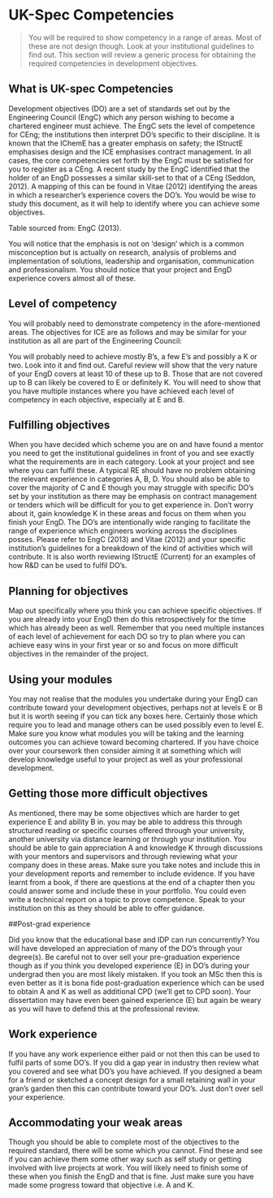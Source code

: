 # UK-Spec Competencies

> You will be required to show competency in a range of areas. Most of these are
not design though. Look at your institutional guidelines to find out. This section will review a generic process for obtaining the required competencies in development objectives.

## What is UK-spec Competencies

Development objectives (DO) are a set of standards set out by the Engineering Council
(EngC) which any person wishing to become a chartered engineer must achieve. The EngC
sets the level of competence for CEng; the institutions then interpret DO’s specific to their
discipline. It is known that the IChemE has a greater emphasis on safety; the IStructE
emphasises design and the ICE emphasises contract management. In all cases, the core
competencies set forth by the EngC must be satisfied for you to register as a CEng.
A recent study by the EngC identified that the holder of an EngD possesses a similar skill-set
to that of a CEng (Seddon, 2012). A mapping of this can be found in Vitae (2012) identifying
the areas in which a researcher’s experience covers the DO’s. You would be wise to study
this document, as it will help to identify where you can achieve some objectives. 
<!--The requirements set out by the EngC are as follows; the bold titles are the general area and the
sub titles are specific objectives: 

**TABLE TO GO HERE**
-->

Table sourced from: EngC (2013).

You will notice that the emphasis is not on ‘design’ which is a common misconception but is 
actually on research, analysis of problems and implementation of solutions, leadership and 
organisation, communication and professionalism. You should notice that your project and
EngD experience covers almost all of these.

## Level of competency

You will probably need to demonstrate competency in the afore-mentioned areas. The objectives 
for ICE are as follows and may be similar for your institution as all are part of the Engineering Council:


<!-- ** TABLE **
-->
You will probably need to achieve mostly B’s, a few E’s and possibly a K or two. Look into it
and find out. Careful review will show that the very nature of your EngD covers at least 10 of
these up to B. Those that are not covered up to B can likely be covered to E or definitely K.
You will need to show that you have multiple instances where you have achieved each level
of competency in each objective, especially at E and B.

## Fulfilling objectives
When you have decided which scheme you are on and have found a mentor you need to get
the institutional guidelines in front of you and see exactly what the requirements are in each
category. Look at your project and see where you can fulfil these.
A typical RE should have no problem obtaining the relevant experience in categories A, B, D.
You should also be able to cover the majority of C and E though you may struggle with
specific DO’s set by your institution as there may be emphasis on contract management or
tenders which will be difficult for you to get experience in. Don’t worry about it, gain
knowledge K in these areas and focus on them when you finish your EngD.
The DO’s are intentionally wide ranging to facilitate the range of experience which engineers
working across the disciplines posses. Please refer to EngC (2013) and Vitae (2012) and your
specific institution’s guidelines for a breakdown of the kind of activities which will contribute. It
is also worth reviewing IStructE (Current) for an examples of how R&D can be used to fulfil
DO’s.

## Planning for objectives
Map out specifically where you think you can achieve specific objectives. If you are already
into your EngD then do this retrospectively for the time which has already been as well.
Remember that you need multiple instances of each level of achievement for each DO so try
to plan where you can achieve easy wins in your first year or so and focus on more difficult
objectives in the remainder of the project.

## Using your modules
You may not realise that the modules you undertake during your EngD can contribute toward
your development objectives, perhaps not at levels E or B but it is worth seeing if you can tick
any boxes here. Certainly those which require you to lead and manage others can be used
possibly even to level E. Make sure you know what modules you will be taking and the
learning outcomes you can achieve toward becoming chartered. If you have choice over your
coursework then consider aiming it at something which will develop knowledge useful to your
project as well as your professional development.

## Getting those more difficult objectives
As mentioned, there may be some objectives which are harder to get experience E and ability
B in. you may be able to address this through structured reading or specific courses offered
through your university, another university via distance learning or through your institution.
You should be able to gain appreciation A and knowledge K through discussions with your
mentors and supervisors and through reviewing what your company does in these areas.
Make sure you take notes and include this in your development reports and remember to
include evidence. If you have learnt from a book, if there are questions at the end of a chapter
then you could answer some and include these in your portfolio. You could even write a
technical report on a topic to prove competence. Speak to your institution on this as they
should be able to offer guidance.

##Post-grad experience

Did you know that the educational base and IDP can run concurrently? You will have
developed an appreciation of many of the DO’s through your degree(s). Be careful not to over
sell your pre-graduation experience though as if you think you developed experience (E) in
DO’s during your undergrad then you are most likely mistaken. If you took an MSc then this is
even better as it is bona fide post-graduation experience which can be used to obtain A and K
as well as additional CPD (we’ll get to CPD soon). Your dissertation may have even been
gained experience (E) but again be weary as you will have to defend this at the professional
review.

## Work experience
If you have any work experience either paid or not then this can be used to fulfil parts of some
DO’s. If you did a gap year in industry then review what you covered and see what DO’s you
have achieved. If you designed a beam for a friend or sketched a concept design for a small
retaining wall in your gran’s garden then this can contribute toward your DO’s. Just don’t over
sell your experience.

## Accommodating your weak areas
Though you should be able to complete most of the objectives to the required standard, there
will be some which you cannot. Find these and see if you can achieve them some other way
such as self study or getting involved with live projects at work. You will likely need to 
finish some of these when you finish the EngD and that is fine. Just make sure you have made
some progress toward that objective i.e. A and K.